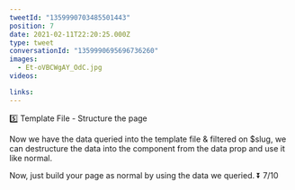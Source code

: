 ```yaml
---
tweetId: "1359990703485501443"
position: 7
date: 2021-02-11T22:20:25.000Z
type: tweet
conversationId: "1359990695696736260"
images:
  - Et-oVBCWgAY_OdC.jpg
videos:

links:
---
```


5️⃣ Template File - Structure the page

Now we have the data queried into the template file & filtered on $slug, we can destructure the data into the component from the data prop and use it like normal.

Now, just build your page as normal by using the data we queried. ⏬ 7/10
